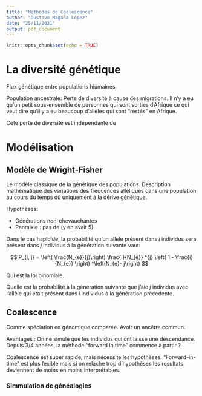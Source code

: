 ```yaml
---
title: "Méthodes de Coalescence"
author: "Gustavo Magaña López"
date: "25/11/2021"
output: pdf_document
---
```


```r
knitr::opts_chunk$set(echo = TRUE)
```

# La diversité génétique

Flux génétique entre populations hiumaines.

Population ancestrale: Perte de diversité à cause des migrations. Il n'y a 
eu qu'un petit sous-ensemble de personnes qui sont sorties d'Afrique ce qui veut
dire qu'il y a eu beaucoup d'allèles qui sont "restés" en Afrique.

Cete perte de diversité est indépendante de

# Modélisation 

## Modèle de Wright-Fisher

Le modèle classique de la génétique des populations. Description mathématique
des variations des fréquences alléliques dans une population au cours du temps 
dû uniquement à la dérive génétique.

Hypothèses:

* Générations non-chevauchantes
* Panmixie : pas de 
(y en avait 5)

Dans le cas haploïde, la probabilité qu'un allèle présent dans $i$ individus
sera présent dans $j$ individus à la génération suivante vaut:

$$
P_{i, j} = \left( \frac{N_{e}}{j}\right) 
\frac{i}{N_{e}} ^{j} \left( 1 - \frac{i}{N_{e}} \right) ^\left(N_{e}- j\right)
$$

Qui est la loi binomiale.

Quelle est la probabilité à la génération suivante que j'aie $j$ individus
avec l'allèle qui était présent dans $i$ individus à la génération précédente.

## Coalescence

Comme spéciation en génomique comparée. Avoir un ancêtre commun.

Avantages :
  On ne simule que les individus qui ont laissé une descendance.
  Depuis 3/4 années, la méthode "forward in time" commence à partir ? 
  
  Coalescence est super rapide, mais nécessite les hypothèses.
  "Forward-in-time" est plus fexible mais si on relache trop 
  d'hypothèses les resultats deviennent de moins en moins interprétables.


### Simmulation de généalogies







